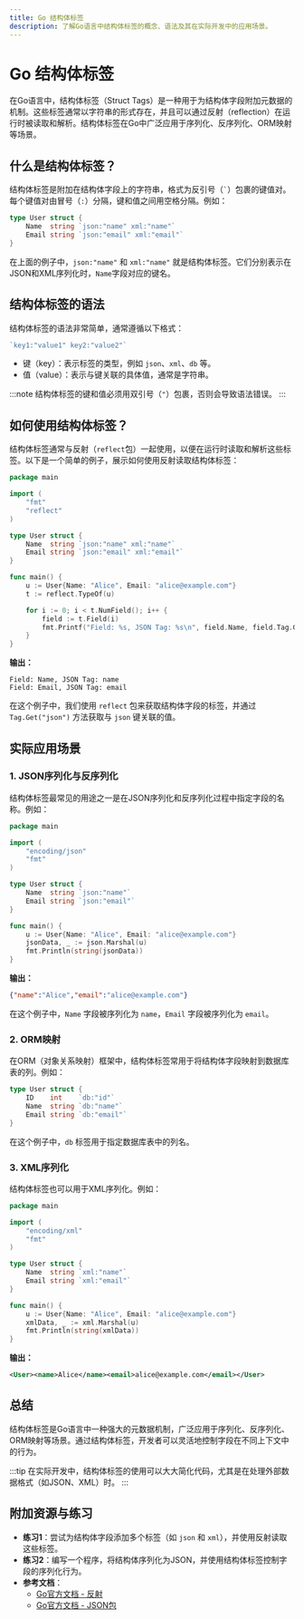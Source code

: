 ```yaml
---
title: Go 结构体标签
description: 了解Go语言中结构体标签的概念、语法及其在实际开发中的应用场景。
---
```


# Go 结构体标签

在Go语言中，结构体标签（Struct Tags）是一种用于为结构体字段附加元数据的机制。这些标签通常以字符串的形式存在，并且可以通过反射（reflection）在运行时被读取和解析。结构体标签在Go中广泛应用于序列化、反序列化、ORM映射等场景。

## 什么是结构体标签？

结构体标签是附加在结构体字段上的字符串，格式为反引号（`` ` ``）包裹的键值对。每个键值对由冒号（`:`）分隔，键和值之间用空格分隔。例如：

```go
type User struct {
    Name  string `json:"name" xml:"name"`
    Email string `json:"email" xml:"email"`
}
```

在上面的例子中，`json:"name"` 和 `xml:"name"` 就是结构体标签。它们分别表示在JSON和XML序列化时，`Name`字段对应的键名。

## 结构体标签的语法

结构体标签的语法非常简单，通常遵循以下格式：

```go
`key1:"value1" key2:"value2"`
```

- 键（key）：表示标签的类型，例如 `json`、`xml`、`db` 等。
- 值（value）：表示与键关联的具体值，通常是字符串。

:::note
结构体标签的键和值必须用双引号（`"`）包裹，否则会导致语法错误。
:::

## 如何使用结构体标签？

结构体标签通常与反射（`reflect`包）一起使用，以便在运行时读取和解析这些标签。以下是一个简单的例子，展示如何使用反射读取结构体标签：

```go
package main

import (
    "fmt"
    "reflect"
)

type User struct {
    Name  string `json:"name" xml:"name"`
    Email string `json:"email" xml:"email"`
}

func main() {
    u := User{Name: "Alice", Email: "alice@example.com"}
    t := reflect.TypeOf(u)

    for i := 0; i < t.NumField(); i++ {
        field := t.Field(i)
        fmt.Printf("Field: %s, JSON Tag: %s\n", field.Name, field.Tag.Get("json"))
    }
}
```

**输出：**

```
Field: Name, JSON Tag: name
Field: Email, JSON Tag: email
```

在这个例子中，我们使用 `reflect` 包来获取结构体字段的标签，并通过 `Tag.Get("json")` 方法获取与 `json` 键关联的值。

## 实际应用场景

### 1. JSON序列化与反序列化

结构体标签最常见的用途之一是在JSON序列化和反序列化过程中指定字段的名称。例如：

```go
package main

import (
    "encoding/json"
    "fmt"
)

type User struct {
    Name  string `json:"name"`
    Email string `json:"email"`
}

func main() {
    u := User{Name: "Alice", Email: "alice@example.com"}
    jsonData, _ := json.Marshal(u)
    fmt.Println(string(jsonData))
}
```

**输出：**

```json
{"name":"Alice","email":"alice@example.com"}
```

在这个例子中，`Name` 字段被序列化为 `name`，`Email` 字段被序列化为 `email`。

### 2. ORM映射

在ORM（对象关系映射）框架中，结构体标签常用于将结构体字段映射到数据库表的列。例如：

```go
type User struct {
    ID    int    `db:"id"`
    Name  string `db:"name"`
    Email string `db:"email"`
}
```

在这个例子中，`db` 标签用于指定数据库表中的列名。

### 3. XML序列化

结构体标签也可以用于XML序列化。例如：

```go
package main

import (
    "encoding/xml"
    "fmt"
)

type User struct {
    Name  string `xml:"name"`
    Email string `xml:"email"`
}

func main() {
    u := User{Name: "Alice", Email: "alice@example.com"}
    xmlData, _ := xml.Marshal(u)
    fmt.Println(string(xmlData))
}
```

**输出：**

```xml
<User><name>Alice</name><email>alice@example.com</email></User>
```

## 总结

结构体标签是Go语言中一种强大的元数据机制，广泛应用于序列化、反序列化、ORM映射等场景。通过结构体标签，开发者可以灵活地控制字段在不同上下文中的行为。

:::tip
在实际开发中，结构体标签的使用可以大大简化代码，尤其是在处理外部数据格式（如JSON、XML）时。
:::

## 附加资源与练习

- **练习1**：尝试为结构体字段添加多个标签（如 `json` 和 `xml`），并使用反射读取这些标签。
- **练习2**：编写一个程序，将结构体序列化为JSON，并使用结构体标签控制字段的序列化行为。
- **参考文档**：
  - [Go官方文档 - 反射](https://golang.org/pkg/reflect/)
  - [Go官方文档 - JSON包](https://golang.org/pkg/encoding/json/)
